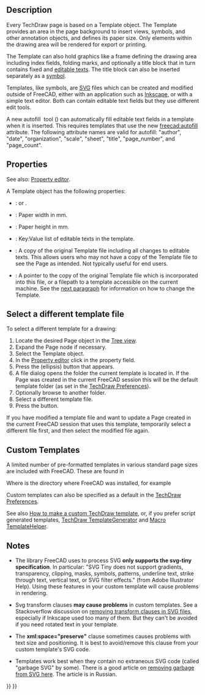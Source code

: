 <languages/>

<div class="mw-translate-fuzzy">
{{Docnav/hr
|[[TechDraw_LineGroup|Line Groups]]
|[[TechDraw_Hatching|Hatching]]
|[[TechDraw_Workbench|TechDraw]]
|IconL=
|IconC=Workbench_TechDraw.svg
|IconR=
}}
</div>

{{TOCright}}

== Description ==

Every TechDraw page is based on a Template object. The Template provides an area in the page background to insert views, symbols, and other annotation objects, and defines its paper size. Only elements within the drawing area will be rendered for export or printing.

The Template can also hold graphics like a frame defining the drawing area including index fields, folding marks, and optionally a title block that in turn contains fixed and [[Svg_Namespace#freecad:editable|editable texts]]. The title block can also be inserted separately as a [[TechDraw_Symbol|symbol]].

Templates, like symbols, are [[SVG|SVG]] files which can be created and modified outside of FreeCAD, either with an application such as [https://en.wikipedia.org/wiki/Inkscape Inkscape], or with a simple text editor. Both can contain editable text fields but they use different edit tools.

A new autofill  tool ({{Version|1.0}}) can automatically fill editable text fields in a template when it is inserted. This requires templates that use the new [[Svg_Namespace#freecad:autofill|freecad:autofill]] attribute. The following attribute names are valid for autofill:  "author", "date", "organization", "scale", "sheet", "title", "page_number", and "page_count".

== Properties ==

See also: [[Property_editor|Property editor]].

A Template object has the following properties:

{{TitleProperty|Base}}

* {{PropertyData|Orientation|Enumeration}}: {{Value|Portrait}} or {{Value|Landscape}}.

{{TitleProperty|Page Properties}}

* {{PropertyData|Width|Length}}: Paper width in mm.
* {{PropertyData|Height|Length}}: Paper height in mm.
* {{PropertyData|Editable Texts|Map|Hidden}}: Key:Value list of editable texts in the template.

{{TitleProperty|Template}}

* {{PropertyData|Page Result|FileIncluded}}: A copy of the original Template file including all changes to editable texts. This allows users who may not have a copy of the Template file to see the Page as intended. Not typically useful for end users.
* {{PropertyData|Template|File}}: A pointer to the copy of the original Template file which is incorporated into this {{FileName|*.FCStd}} file, or a filepath to a template accessible on the current machine. See the [[#Select_a_different_template_file|next paragraph]] for information on how to change the Template.

== Select a different template file ==

To select a different template for a drawing:
# Locate the desired Page object in the [[Tree_view|Tree view]].
# Expand the Page node if necessary.
# Select the Template object.
# In the [[Property_editor|Property editor]] click in the {{PropertyData|Template}} property field.
# Press the {{Button|...}} (ellipsis) button that appears.
# A file dialog opens the folder the current template is located in. If the Page was created in the current FreeCAD session this will be the default template folder (as set in the [[TechDraw_Preferences#Files|TechDraw Preferences]]).
# Optionally browse to another folder.
# Select a different template file.
# Press the {{Button|OK}} button.

If you have modified a template file and want to update a Page created in the current FreeCAD session that uses this template, temporarily select a different file first, and then select the modified file again.

== Custom Templates ==

A limited number of pre-formatted templates in various standard page sizes are included with FreeCAD. These are found in

{{Code|code=
$INSTALL_DIR/Mod/TechDraw/Templates/
}}

Where {{incode|$INSTALL_DIR}} is the directory where FreeCAD was installed, for example

{{Code|code=
/usr/share/freecad/Mod/TechDraw/Templates/
}}

Custom templates can also be specified as a default in the [[TechDraw_Preferences|TechDraw Preferences]].

See also [[TechDraw_TemplateHowTo|How to make a custom TechDraw template]], or, if you prefer script generated templates, [[TechDraw_TemplateGenerator|TechDraw TemplateGenerator]] and [[Macro_TemplateHelper|Macro TemplateHelper]].

== Notes ==

* The library FreeCAD uses to process SVG '''only supports the svg-tiny specification'''. In particular: "SVG Tiny does not support gradients, transparency, clipping, masks, symbols, patterns, underline text, strike through text, vertical text, or SVG filter effects." (from Adobe Illustrator Help). Using these features in your custom template will cause problems in rendering.

* Svg transform clauses '''may cause problems''' in custom templates. See a Stackoverflow discussion on [https://stackoverflow.com/questions/13329125/removing-transforms-in-svg-files removing transform clauses in SVG files], especially if Inkscape used too many of them. But they can't be avoided if you need rotated text in your template.

* The '''xml:space="preserve"''' clause sometimes causes problems with text size and positioning. It is best to avoid/remove this clause from your custom template's SVG code.

* Templates work best when they contain no extraneous SVG code (called "garbage SVG" by some). There is a good article on [https://freecad-gost.ru/news/gost-templates-techdraw-09-01-2020/ removing garbage from SVG here]. The article is in Russian.


<div class="mw-translate-fuzzy">
{{Docnav/hr
|[[TechDraw_LineGroup|Line Groups]]
|[[TechDraw_Hatching|Hatching]]
|[[TechDraw_Workbench|TechDraw]]
|IconL=
|IconC=Workbench_TechDraw.svg
|IconR=
}}
</div>

{{TechDraw Tools navi{{#translation:}}}}
{{Userdocnavi{{#translation:}}}}